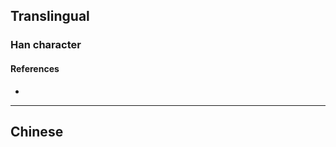 {{character info}}
==Translingual==

===Han character===
{{Han char|rn=85|rad=水|as=09|sn=12|four=|canj=ENST|ids=⿰氵盈}}

====References====
* {{Han ref|kx=0639.111|hdz=80023.280|uh=6E8B|ud=28299}}

----

==Chinese==
{{zh-see|盈|a}}